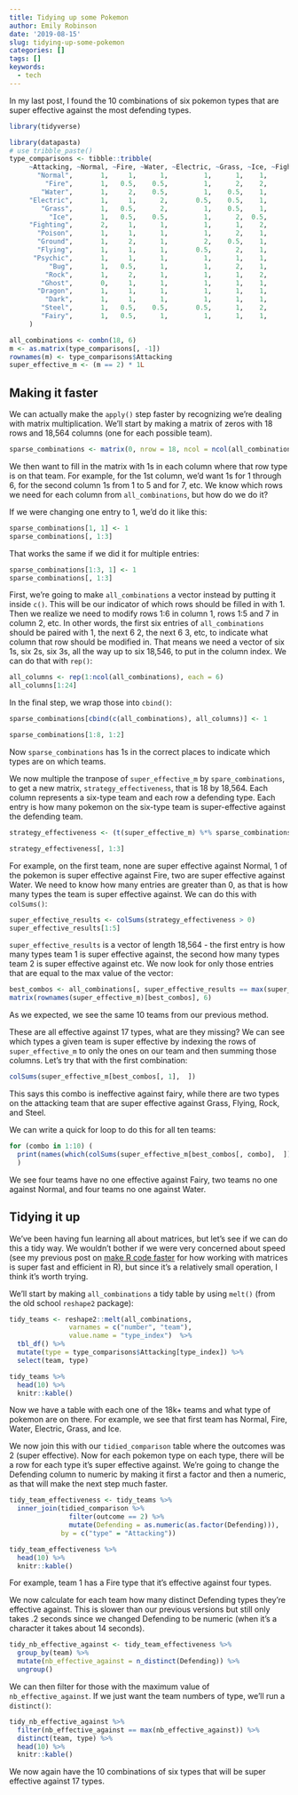 ```yaml
---
title: Tidying up some Pokemon
author: Emily Robinson
date: '2019-08-15'
slug: tidying-up-some-pokemon
categories: []
tags: []
keywords:
  - tech
---
```


In my last post, I found the 10 combinations of six pokemon types that are super effective against the most defending types. 
```r
library(tidyverse)
```

```r
library(datapasta)
# use tribble_paste()
type_comparisons <- tibble::tribble(
     ~Attacking, ~Normal, ~Fire, ~Water, ~Electric, ~Grass, ~Ice, ~Fighting, ~Poison, ~Ground, ~Flying, ~Psychic, ~Bug, ~Rock, ~Ghost, ~Dragon, ~Dark, ~Steel, ~Fairy,
       "Normal",       1,     1,      1,         1,      1,    1,         1,       1,       1,       1,        1,    1,   0.5,      0,       1,     1,    0.5,      1,
         "Fire",       1,   0.5,    0.5,         1,      2,    2,         1,       1,       1,       1,        1,    2,   0.5,      1,     0.5,     1,      2,      1,
        "Water",       1,     2,    0.5,         1,    0.5,    1,         1,       1,       2,       1,        1,    1,     2,      1,     0.5,     1,      1,      1,
     "Electric",       1,     1,      2,       0.5,    0.5,    1,         1,       1,       0,       2,        1,    1,     1,      1,     0.5,     1,      1,      1,
        "Grass",       1,   0.5,      2,         1,    0.5,    1,         1,     0.5,       2,     0.5,        1,  0.5,     2,      1,     0.5,     1,    0.5,      1,
          "Ice",       1,   0.5,    0.5,         1,      2,  0.5,         1,       1,       2,       2,        1,    1,     1,      1,       2,     1,    0.5,      1,
     "Fighting",       2,     1,      1,         1,      1,    2,         1,     0.5,       1,     0.5,      0.5,  0.5,     2,      0,       1,     2,      2,    0.5,
       "Poison",       1,     1,      1,         1,      2,    1,         1,     0.5,     0.5,       1,        1,    1,   0.5,    0.5,       1,     1,      0,      2,
       "Ground",       1,     2,      1,         2,    0.5,    1,         1,       2,       1,       0,        1,  0.5,     2,      1,       1,     1,      2,      1,
       "Flying",       1,     1,      1,       0.5,      2,    1,         2,       1,       1,       1,        1,    2,   0.5,      1,       1,     1,    0.5,      1,
      "Psychic",       1,     1,      1,         1,      1,    1,         2,       2,       1,       1,      0.5,    1,     1,      1,       1,     0,    0.5,      1,
          "Bug",       1,   0.5,      1,         1,      2,    1,       0.5,     0.5,       1,     0.5,        2,    1,     1,    0.5,       1,     2,    0.5,    0.5,
         "Rock",       1,     2,      1,         1,      1,    2,       0.5,       1,     0.5,       2,        1,    2,     1,      1,       1,     1,    0.5,      1,
        "Ghost",       0,     1,      1,         1,      1,    1,         1,       1,       1,       1,        2,    1,     1,      2,       1,   0.5,      1,      1,
       "Dragon",       1,     1,      1,         1,      1,    1,         1,       1,       1,       1,        1,    1,     1,      1,       2,     1,    0.5,      0,
         "Dark",       1,     1,      1,         1,      1,    1,       0.5,       1,       1,       1,        2,    1,     1,      2,       1,   0.5,      1,    0.5,
        "Steel",       1,   0.5,    0.5,       0.5,      1,    2,         1,       1,       1,       1,        1,    1,     2,      1,       1,     1,    0.5,      2,
        "Fairy",       1,   0.5,      1,         1,      1,    1,         2,     0.5,       1,       1,        1,    1,     1,      1,       2,     2,    0.5,      1
     )
```

```r
all_combinations <- combn(18, 6)
m <- as.matrix(type_comparisons[, -1])
rownames(m) <- type_comparisons$Attacking
super_effective_m <- (m == 2) * 1L
```

## Making it faster

We can actually make the `apply()` step faster by recognizing we're dealing with matrix multiplication. We'll start by making a matrix of zeros with 18 rows and 18,564 columns (one for each possible team). 

```r
sparse_combinations <- matrix(0, nrow = 18, ncol = ncol(all_combinations))
```

We then want to fill in the matrix with 1s in each column where that row type is on that team. For example, for the 1st column, we'd want 1s for 1 through 6, for the second column 1s from 1 to 5 and for 7, etc. We know which rows we need for each column from `all_combinations`, but how do we do it? 

If we were changing one entry to 1, we'd do it like this: 

```r
sparse_combinations[1, 1] <- 1
sparse_combinations[, 1:3]
```

That works the same if we did it for multiple entries: 

```r
sparse_combinations[1:3, 1] <- 1
sparse_combinations[, 1:3]
```

First, we're going to make `all_combinations` a vector instead by putting it inside `c()`. This will be our indicator of which rows should be filled in with 1. Then we realize we need to modify rows 1:6 in column 1, rows 1:5 and 7 in column 2, etc. In other words, the first six entries of `all_combinations` should be paired with 1, the next 6 2, the next 6 3, etc, to indicate what column that row should be modified in. That means we need a vector of six 1s, six 2s, six 3s, all the way up to six 18,546, to put in the column index. We can do that with `rep()`: 

```r
all_columns <- rep(1:ncol(all_combinations), each = 6)
all_columns[1:24]
```

In the final step, we wrap those into `cbind()`:

```r
sparse_combinations[cbind(c(all_combinations), all_columns)] <- 1
```

```r
sparse_combinations[1:8, 1:2]
```

Now `sparse_combinations` has 1s in the correct places to indicate which types are on which teams. 

We now multiple the tranpose of `super_effective_m` by `spare_combinations`, to get a new matrix, `strategy_effectiveness`, that is 18 by 18,564. Each column represents a six-type team and each row a defending type. Each entry is how many pokemon on the six-type team is super-effective against the defending team.

```r
strategy_effectiveness <- (t(super_effective_m) %*% sparse_combinations)

strategy_effectiveness[, 1:3]
```

For example, on the first team, none are super effective against Normal, 1 of the pokemon is super effective against Fire, two are super effective against Water. We need to know how many entries are greater than 0, as that is how many types the team is super effective against. We can do this with `colSums()`:

```r
super_effective_results <- colSums(strategy_effectiveness > 0)
super_effective_results[1:5]
```

`super_effective_results` is a vector of length 18,564 - the first entry is how many types team 1 is super effective against, the second how many types team 2 is super effective against etc. We now look for only those entries that are equal to the max value of the vector:

```r
best_combos <- all_combinations[, super_effective_results == max(super_effective_results)]
matrix(rownames(super_effective_m)[best_combos], 6)
```

As we expected, we see the same 10 teams from our previous method. 

These are all effective against 17 types, what are they missing? We can see which types a given team is super effective by indexing the rows of `super_effective_m` to only the ones on our team and then summing those columns. Let's try that with the first combination:  
```r
colSums(super_effective_m[best_combos[, 1],  ])
```

This says this combo is ineffective against fairy, while there are two types on the attacking team that are super effective against Grass, Flying, Rock, and Steel.

We can write a quick for loop to do this for all ten teams:

```r
for (combo in 1:10) ( 
  print(names(which(colSums(super_effective_m[best_combos[, combo],  ]) == 0)))
  )
```

We see four teams have no one effective against Fairy, two teams no one against Normal, and four teams no one against Water.

## Tidying it up

We've been having fun learning all about matrices, but let's see if we can do this a tidy way. We wouldn't bother if we were very concerned about speed (see my previous post on [make R code faster](https://hookedondata.org/making-r-code-faster-a-case-study/) for how working with matrices is super fast and efficient in R), but since it's a relatively small operation, I think it's worth trying. 

We'll start by making `all_combinations` a tidy table by using `melt()` (from the old school `reshape2` package): 

```r
tidy_teams <- reshape2::melt(all_combinations, 
               varnames = c("number", "team"), 
               value.name = "type_index")  %>%
  tbl_df() %>%
  mutate(type = type_comparisons$Attacking[type_index]) %>% 
  select(team, type)

tidy_teams %>%
  head(10) %>%
  knitr::kable()
```

Now we have a table with each one of the 18k+ teams and what type of pokemon are on there. For example, we see that first team has Normal, Fire, Water, Electric, Grass, and Ice. 

We now join this with our `tidied_comparison` table where the outcomes was 2 (super effective). Now for each pokemon type on each type, there will be a row for each type it's super effective against. We're going to change the Defending column to numeric by making it first a factor and then a numeric, as that will make the next step much faster.

```r
tidy_team_effectiveness <- tidy_teams %>%
  inner_join(tidied_comparison %>%
               filter(outcome == 2) %>%
               mutate(Defending = as.numeric(as.factor(Defending))), 
             by = c("type" = "Attacking"))

tidy_team_effectiveness %>%
  head(10) %>%
  knitr::kable()
```

For example, team 1 has a Fire type that it's effective against four types. 

We now calculate for each team how many distinct Defending types they're effective against. This is slower than our previous versions but still only takes .2 seconds since we changed Defending to be numeric (when it's a character it takes about 14 seconds).

```r
tidy_nb_effective_against <- tidy_team_effectiveness %>%
  group_by(team) %>%
  mutate(nb_effective_against = n_distinct(Defending)) %>%
  ungroup() 
```

We can then filter for those with the maximum value of `nb_effective_against`. If we just want the team numbers of type, we'll run a `distinct()`:

```r
tidy_nb_effective_against %>%
  filter(nb_effective_against == max(nb_effective_against)) %>%
  distinct(team, type) %>%
  head(10) %>%
  knitr::kable()
```

We now again have the 10 combinations of six types that will be super effective against 17 types.